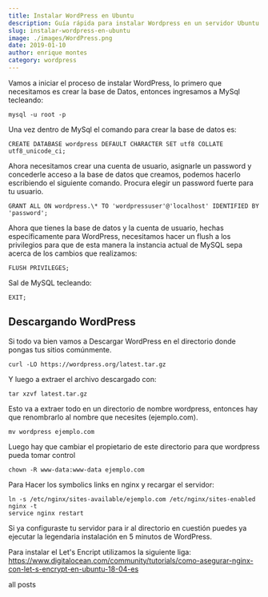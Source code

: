 ```yaml
---
title: Instalar WordPress en Ubuntu
description: Guía rápida para instalar Wordpress en un servidor Ubuntu
slug: instalar-wordpress-en-ubuntu
image: ./images/WordPress.png
date: 2019-01-10
author: enrique montes
category: wordpress
---
```


Vamos a iniciar el proceso de instalar WordPress, lo primero que necesitamos es crear la base de Datos, entonces ingresamos a MySql tecleando:

`mysql -u root -p`

Una vez dentro de MySql el comando para crear la base de datos es:

```mysql
CREATE DATABASE wordpress DEFAULT CHARACTER SET utf8 COLLATE utf8_unicode_ci;
```

Ahora necesitamos crear una cuenta de usuario, asignarle un password y concederle acceso a la base de datos que creamos, podemos hacerlo escribiendo el siguiente comando. Procura elegir un password fuerte para tu usuario.

```mysql
GRANT ALL ON wordpress.\* TO 'wordpressuser'@'localhost' IDENTIFIED BY 'password';
```

Ahora que tienes la base de datos y la cuenta de usuario, hechas específicamente para WordPress, necesitamos hacer un flush a los privilegios para que de esta manera la instancia actual de MySQL sepa acerca de los cambios que realizamos:

```MySQL
FLUSH PRIVILEGES;
```

Sal de MySQL tecleando:

```mysql
EXIT;
```

## Descargando WordPress

Si todo va bien vamos a Descargar WordPress en el directorio donde pongas tus sitios comúnmente.

`curl -LO https://wordpress.org/latest.tar.gz`

Y luego a extraer el archivo descargado con:

`tar xzvf latest.tar.gz`

Esto va a extraer todo en un directorio de nombre wordpress, entonces hay que renombrarlo al nombre que necesites (ejemplo.com).

`mv wordpress ejemplo.com`

Luego hay que cambiar el propietario de este directorio para que wordpress pueda tomar control

`chown -R www-data:www-data ejemplo.com`

Para Hacer los symbolics links en nginx y recargar el servidor:

```ubuntu
ln -s /etc/nginx/sites-available/ejemplo.com /etc/nginx/sites-enabled
nginx -t
service nginx restart
```

Si ya configuraste tu servidor para ir al directorio en cuestión puedes ya ejecutar la legendaria instalación en 5 minutos de WordPress.

Para instalar el Let's Encript utilizamos la siguiente liga: https://www.digitalocean.com/community/tutorials/como-asegurar-nginx-con-let-s-encrypt-en-ubuntu-18-04-es

<Link to="/posts" className="btn center-btn">
  all posts
</Link>
